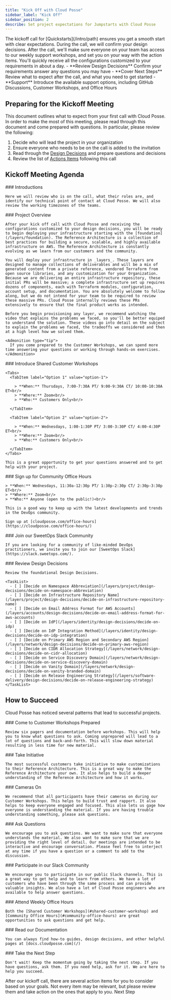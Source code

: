 ```yaml
---
title: "Kick Off with Cloud Posse"
sidebar_label: "Kick Off"
sidebar_position: 2
describe: Set project expectations for Jumpstarts with Cloud Posse
---
```


<Intro>
  The kickoff call for [Quickstarts](/intro/path) ensures you get a smooth start with clear expectations. During the call, we will confirm your design decisions. After the call, we'll make sure everyone on your team has access to our weekly support workshops, and set you on your way with the action items. You'll quickly receive all the configurations customized to your requirements in about a day.
</Intro>

<KeyPoints title="We Will Review">
  - **Review Design Decisions** Confirm your requirements answer any questions you may have
  - **Cover Next Steps** Review what to expect after the call, and what you need to get started
  - **Support** Introduce the available support options, including GitHub Discussions, Customer Workshops, and Office Hours
</KeyPoints>

## Preparing for the Kickoff Meeting

This document outlines what to expect from your first call with Cloud Posse. In order to make the most of this meeting, please read through this document and come prepared with questions. In particular, please review the following:
<Steps>
  1. Decide who will lead the project in your organization
  2. Ensure everyone who needs to be on the call is added to the invitation
  2. Read through the [Design Decisions](#review-design-decisions) and prepare questions and decisions
  3. Review the list of [Actions Items](#action-items) following this call
</Steps>

## Kickoff Meeting Agenda

<Steps>
  <Step>
    ### <StepNumber/> Introductions

    Here we will review who is on the call, what their roles are, and identify our technical point of contact at Cloud Posse. We will also review the working timezones of the teams.
  </Step>

  <Step>
    ### <StepNumber/> Project Overview

    After your kick off call with Cloud Posse and receiving the configurations customized to your design decisions, you will be ready to begin deploying your infrastructure starting with the [foundation](/layers/foundation). The Reference Architecture is a collection of best practices for building a secure, scalable, and highly available infrastructure on AWS. The Reference Architecture is constantly evolving as we learn from our customers and the community.

    You will deploy your infrastructure in _layers_. These layers are designed to manage collections of deliverables and will be a mix of generated content from a private reference, vendored Terraform from open source libraries, and any customization for your Organization. Because we are delivering an entire infrastructure repository, these initial PRs will be massive; a complete infrastructure set up requires dozens of components, each with Terraform modules, configuration, account setup, and documentation. You are absolutely welcome to follow along, but we do not intend for your team to be required to review these massive PRs. Cloud Posse internally reviews these PRs extensively to ensure that the final product works as intended.

    Before you begin provisioning any layer, we recommend watching the video that explains the problems we faced, so you'll be better equiped to understand the solution. These videos go into detail on the subject to explain the problems we faced, the tradeoffs we considered and then at a high level how we solved them.

    <Admonition type="tip">
      If you come prepared to the Customer Workshops, we can spend more time answering your questions or working through hands-on exercises.
    </Admonition>

  </Step>

  <Step>
    ### <StepNumber/> Introduce Shared Customer Workshops

    <Tabs>
      <TabItem label="Option 1" value="option-1">

        > **When:** Thursdays, 7:00-7:30A PT/ 9:00-9:30A CT/ 10:00-10:30A ET<br/>
        > **Where:** Zoom<br/>
        > **Who:** Customers Only<br/>

      </TabItem>

      <TabItem label="Option 2" value="option-2">

        > **When:** Wednesdays, 1:00-1:30P PT/ 3:00-3:30P CT/ 4:00-4:30P ET<br/>
        > **Where:** Zoom<br/>
        > **Who:** Customers Only<br/>

      </TabItem>
    </Tabs>

    This is a great opportunity to get your questions answered and to get help with your project.
  </Step>

  <Step>
    ### <StepNumber/> Sign up for Community Office Hours

    > **When:** Wednesdays, 11:30a-12:30p PT/ 1:30p-2:30p CT/ 2:30p-3:30p ET<br/>
    > **Where:** Zoom<br/>
    > **Who:** Anyone (open to the public!)<br/>

    This is a good way to keep up with the latest developments and trends in the DevOps community.

    Sign up at [cloudposse.com/office-hours](https://cloudposse.com/office-hours/)
  </Step>

  <Step>
    ### <StepNumber/> Join our SweetOps Slack Community

    If you are looking for a community of like-minded DevOps practitioners, we invite you to join our [SweetOps Slack](https://slack.sweetops.com/).
  </Step>

  <Step>
    ### <StepNumber/> Review Design Decisions

    Review the foundational Design Decisions.

    <TaskList>
      - [ ] [Decide on Namespace Abbreviation](/layers/project/design-decisions/decide-on-namespace-abbreviation)
      - [ ] [Decide on Infrastructure Repository Name](/layers/project/design-decisions/decide-on-infrastructure-repository-name)
      - [ ] [Decide on Email Address Format for AWS Accounts](/layers/accounts/design-decisions/decide-on-email-address-format-for-aws-accounts)
      - [ ] [Decide on IdP](/layers/identity/design-decisions/decide-on-idp)
      - [ ] [Decide on IdP Integration Method](/layers/identity/design-decisions/decide-on-idp-integration)
      - [ ] [Decide on Primary AWS Region and Secondary AWS Region](/layers/network/design-decisions/decide-on-primary-aws-region)
      - [ ] [Decide on CIDR Allocation Strategy](/layers/network/design-decisions/decide-on-cidr-allocation)
      - [ ] [Decide on Service Discovery Domain](/layers/network/design-decisions/decide-on-service-discovery-domain)
      - [ ] [Decide on Vanity Domain](/layers/network/design-decisions/decide-on-vanity-branded-domain)
      - [ ] [Decide on Release Engineering Strategy](/layers/software-delivery/design-decisions/decide-on-release-engineering-strategy)
    </TaskList>
  </Step>
</Steps>

## How to Succeed

Cloud Posse has noticed several patterns that lead to successful projects.

<Steps>
  <Step>
    ### <StepNumber/> Come to Customer Workshops Prepared

    Review six pagers and documentation before workshops. This will help you to know what questions to ask. Coming unprepared will lead to a lot of questions and back-and-forth. This will slow down material resulting in less time for new material.
  </Step>

  <Step>
    ### <StepNumber/> Take Initiative

    The most successful customers take initiative to make customizations to their Reference Architecture. This is a great way to make the Reference Architecture your own. It also helps to build a deeper understanding of the Reference Architecture and how it works.
  </Step>

  <Step>
    ### <StepNumber/> Cameras On

    We recommend that all participants have their cameras on during our Customer Workshops. This helps to build trust and rapport. It also helps to keep everyone engaged and focused. This also lets us gage how everyone is understanding the material. If you are having trouble understanding something, please ask questions.
  </Step>

  <Step>
    ### <StepNumber/> Ask Questions

    We encourage you to ask questions. We want to make sure that everyone understands the material. We also want to make sure that we are providing the right level of detail. Our meetings are intended to be interactive and encourage conversation. Please feel free to interject at any time if you have a question or a comment to add to the discussion.
  </Step>

  <Step>
    ### <StepNumber/> Participate in our Slack Community

    We encourage you to participate in our public Slack channels. This is a great way to get help and to learn from others. We have a lot of customers who have been through the same process and can provide valuable insights. We also have a lot of Cloud Posse engineers who are available to help answer questions.
  </Step>

  <Step>
    ### <StepNumber/> Attend Weekly Office Hours

    Both the [Shared Customer Workshops](#shared-customer-workshop) and [Community Office Hours](#community-office-hours) are great opportunities to ask questions and get help.
  </Step>

  <Step>
    ### <StepNumber/> Read our Documentation

    You can always find how-to guides, design decisions, and other helpful pages at [docs.cloudposse.com](/)
  </Step>

  <Step>
    ### <StepNumber/> Take the Next Step

    Don't wait! Keep the momentum going by taking the next step. If you have questions, ask them. If you need help, ask for it. We are here to help you succeed.
  </Step>
</Steps>

<ActionCard title="Action Items">
  After our kickoff call, there are several action items for you to consider based on your goals. Not every item may be relevant, but please review them and take action on the ones that apply to you.
  <PrimaryCTA to="/quickstart/action-items">Next Step</PrimaryCTA>
</ActionCard>
